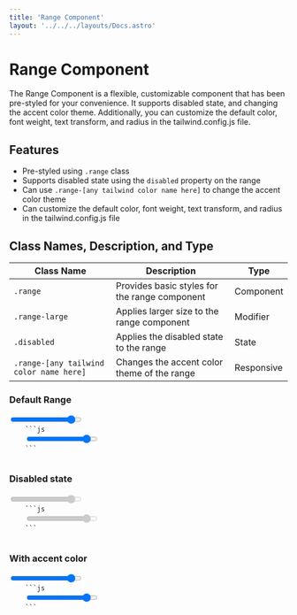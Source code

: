 ```yaml
---
title: 'Range Component'
layout: '../../../layouts/Docs.astro'
---
```



# Range Component

The Range Component is a flexible, customizable component that has been pre-styled for your convenience. It supports disabled state, and changing the accent color theme. Additionally, you can customize the default color, font weight, text transform, and radius in the tailwind.config.js file.

## Features

- Pre-styled using `.range` class
- Supports disabled state using the `disabled` property on the range
- Can use `.range-[any tailwind color name here]` to change the accent color theme
- Can customize the default color, font weight, text transform, and radius in the tailwind.config.js file

## Class Names, Description, and Type

| Class Name                              | Description                                   | Type       |
| --------------------------------------- | --------------------------------------------- | ---------- |
| `.range`                                | Provides basic styles for the range component | Component  |
| `.range-large`                          | Applies larger size to the range component    | Modifier   |
| `.disabled`                             | Applies the disabled state to the range       | State      |
| `.range-[any tailwind color name here]` | Changes the accent color theme of the range   | Responsive |

### Default Range

<Preview client:load>
  <input class='range' min='0' max='100' value='90' step='10' type='range' />
  <Code slot='html'>
    ```js
    <input class='range' min='0' max='100' value='90' step='10' type='range' />
    ```
  </Code>
</Preview>

### Disabled state

<Preview client:load>
  <input
    class='range'
    disabled
    min='0'
    max='100'
    value='90'
    step='10'
    type='range'
  />
  <Code slot='html'>
    ```js
    <input
      class='range'
      disabled
      min='0'
      max='100'
      value='90'
      step='10'
      type='range'
    />
    ```
  </Code>
</Preview>

### With accent color

<Preview client:load>
  <input
    class='range range-green'
    min='0'
    max='100'
    value='90'
    step='10'
    type='range'
  />
  <Code slot='html'>
    ```js
    <input
      class='range range-green'
      min='0'
      max='100'
      value='90'
      step='10'
      type='range'
    />
    ```
  </Code>
</Preview>
